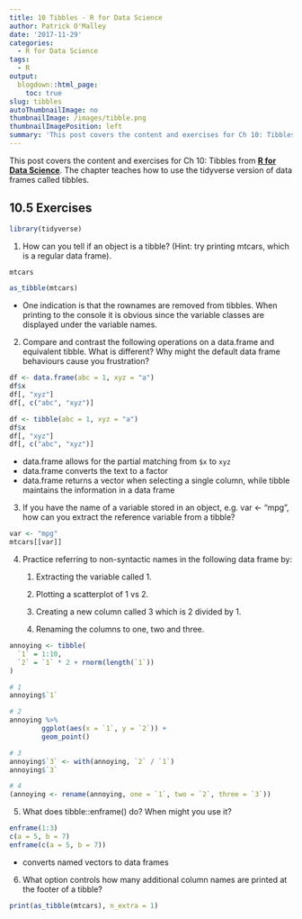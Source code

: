 ```yaml
---
title: 10 Tibbles - R for Data Science
author: Patrick O'Malley
date: '2017-11-29'
categories:
  - R for Data Science
tags:
  - R
output:
  blogdown::html_page:
    toc: true
slug: tibbles
autoThumbnailImage: no
thumbnailImage: /images/tibble.png
thumbnailImagePosition: left
summary: 'This post covers the content and exercises for Ch 10: Tibbles in **R for Data Science**'
---
```


This post covers the content and exercises for Ch 10: Tibbles from [**R for Data Science**](http://r4ds.had.co.nz/). The chapter teaches how to use the tidyverse version of data frames called tibbles.

## 10.5 Exercises

```r
library(tidyverse)
```

1. How can you tell if an object is a tibble? (Hint: try printing mtcars, which is a regular data frame). 


```r
mtcars

as_tibble(mtcars)
```

* One indication is that the rownames are removed from tibbles. When printing to the console it is obvious since the variable classes are displayed under the variable names.  

2. Compare and contrast the following operations on a data.frame and equivalent tibble. What is different? Why might the default data frame behaviours cause you frustration?  

```r
df <- data.frame(abc = 1, xyz = "a")
df$x
df[, "xyz"]
df[, c("abc", "xyz")]

df <- tibble(abc = 1, xyz = "a")
df$x
df[, "xyz"]
df[, c("abc", "xyz")]
```

* data.frame allows for the partial matching from `$x` to `xyz`
* data.frame converts the text to a factor
* data.frame returns a vector when selecting a single column, while tibble maintains the information in a data frame

3. If you have the name of a variable stored in an object, e.g. var <- "mpg", how can you extract the reference variable from a tibble?  

```r
var <- "mpg"
mtcars[[var]]
```

4. Practice referring to non-syntactic names in the following data frame by:

    1. Extracting the variable called 1.

    2. Plotting a scatterplot of 1 vs 2.

    3. Creating a new column called 3 which is 2 divided by 1.

    4. Renaming the columns to one, two and three.

```r
annoying <- tibble(
  `1` = 1:10,
  `2` = `1` * 2 + rnorm(length(`1`))
)

# 1
annoying$`1`

# 2
annoying %>% 
        ggplot(aes(x = `1`, y = `2`)) +
        geom_point()

# 3
annoying$`3` <- with(annoying, `2` / `1`)
annoying$`3`

# 4
(annoying <- rename(annoying, one = `1`, two = `2`, three = `3`))
```

5. What does tibble::enframe() do? When might you use it?  

```r
enframe(1:3)
c(a = 5, b = 7)
enframe(c(a = 5, b = 7))

```

* converts named vectors to data frames

6. What option controls how many additional column names are printed at the footer of a tibble?  
```r
print(as_tibble(mtcars), n_extra = 1)
```




